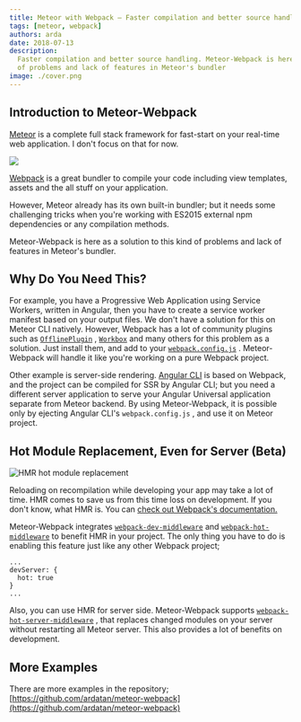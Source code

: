 ```yaml
---
title: Meteor with Webpack — Faster compilation and better source handling
tags: [meteor, webpack]
authors: arda
date: 2018-07-13
description:
  Faster compilation and better source handling. Meteor-Webpack is here as a solution to this kind
  of problems and lack of features in Meteor's bundler
image: ./cover.png
---
```


## Introduction to Meteor-Webpack

[Meteor](https://meteor.com) is a complete full stack framework for fast-start on your real-time web
application. I don't focus on that for now.

![](./771a9c467ce313c5ab1fffb433a6686e.png)

[Webpack](https://webpack.js.org) is a great bundler to compile your code including view templates,
assets and the all stuff on your application.

However, Meteor already has its own built-in bundler; but it needs some challenging tricks when
you're working with ES2015 external npm dependencies or any compilation methods.

Meteor-Webpack is here as a solution to this kind of problems and lack of features in Meteor's
bundler.

## Why Do You Need This?

For example, you have a Progressive Web Application using Service Workers, written in Angular, then
you have to create a service worker manifest based on your output files. We don't have a solution
for this on Meteor CLI natively. However, Webpack has a lot of community plugins such as
[`OfflinePlugin`](https://github.com/NekR/offline-plugin) ,
[`Workbox`](https://developers.google.com/web/tools/workbox/guides/codelabs/webpack) and many others
for this problem as a solution. Just install them, and add to your
[`webpack.config.js`](https://webpack.js.org/configuration) . Meteor-Webpack will handle it like
you're working on a pure Webpack project.

Other example is server-side rendering. [Angular CLI](https://cli.angular.io) is based on Webpack,
and the project can be compiled for SSR by Angular CLI; but you need a different server application
to serve your Angular Universal application separate from Meteor backend. By using Meteor-Webpack,
it is possible only by ejecting Angular CLI's `webpack.config.js` , and use it on Meteor project.

## Hot Module Replacement, Even for Server (Beta)

![HMR hot module replacement](./274cf118280e652e8e0f63c442c59d9b.png 'Hot Module Replacement')

Reloading on recompilation while developing your app may take a lot of time. HMR comes to save us
from this time loss on development. If you don't know, what HMR is. You can
[check out Webpack's documentation.](https://webpack.js.org/concepts/hot-module-replacement)

Meteor-Webpack integrates
[`webpack-dev-middleware`](https://github.com/webpack/webpack-dev-middleware) and
[`webpack-hot-middleware`](https://github.com/webpack-contrib/webpack-hot-middleware) to benefit HMR
in your project. The only thing you have to do is enabling this feature just like any other Webpack
project;

```
...
devServer: {
  hot: true
}
...
```

Also, you can use HMR for server side. Meteor-Webpack supports
[`webpack-hot-server-middleware`](https://github.com/60frames/webpack-hot-server-middleware) , that
replaces changed modules on your server without restarting all Meteor server. This also provides a
lot of benefits on development.

## More Examples

There are more examples in the repository;
[https://github.com/ardatan/meteor-webpack](https://github.com/ardatan/meteor-webpack)
